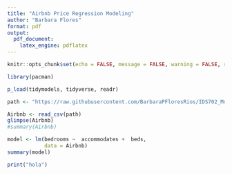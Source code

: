 ```yaml
---
title: "Airbnb Price Regression Modeling"
author: "Barbara Flores"
format: pdf 
output: 
  pdf_document: 
    latex_engine: pdflatex
---
```


```r
knitr::opts_chunk$set(echo = FALSE, message = FALSE, warning = FALSE, results='hide')

library(pacman)
```

```r
p_load(tidymodels, tidyverse, readr)

path <- "https://raw.githubusercontent.com/BarbaraPFloresRios/IDS702_ModelingAndRepresentationOfData/main/20231001_AirbnbPricing/listings.csv"

Airbnb <- read_csv(path)
glimpse(Airbnb)
#summary(Airbnb)

```

```r
model <- lm(bedrooms ~  accommodates +  beds,
            data = Airbnb)
summary(model)
```

```r
print("hola")
```
